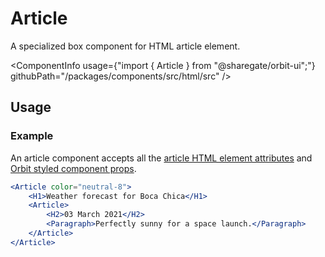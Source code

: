 
<Meta
    title="Html elements/Article"
    id="html-article"
/>

# Article

<Tagline>A specialized <Link href="?path=/docs/box--default-story">box</Link> component for HTML article element.</Tagline>

<ComponentInfo
    usage={"import { Article } from \"@sharegate/orbit-ui\";"}
    githubPath="/packages/components/src/html/src"
/>

## Usage

### Example

An article component accepts all the [article HTML element attributes](https://developer.mozilla.org/en-US/docs/Web/HTML/Element/article) and [Orbit styled component props](?path=/docs/styling--page).

```jsx
<Article color="neutral-8">
    <H1>Weather forecast for Boca Chica</H1>
    <Article>
        <H2>03 March 2021</H2>
        <Paragraph>Perfectly sunny for a space launch.</Paragraph>
    </Article>
</Article>
```
